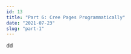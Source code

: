 ---
id: 13
title: "Part 6: Cree Pages Programmatically"
date: "2021-07-23"
slug: "part-1"
---
dd